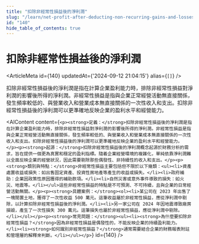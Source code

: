 ```yaml
---
title: "扣除非經常性損益後的淨利潤"
slug: "/learn/net-profit-after-deducting-non-recurring-gains-and-losses-140"
id: "140"
hide_table_of_contents: true
---
```



# 扣除非經常性損益後的淨利潤

<ArticleMeta id={140} updatedAt={'2024-09-12 21:04:15'} alias={`[]`} />
<div className='border-solid border-b border-t-0 my-4 border-[var(--ifm-color-gray-300)]' />

扣除非經常性損益後的淨利潤是指在計算企業盈利能力時，排除非經常性損益對淨利潤的影響後所得的淨利潤。非經常性損益是指與企業正常經營活動無直接關係，發生頻率較低的、與營業收入和營業成本無直接關係的一次性收入和支出。扣除非經常性損益後的淨利潤可以更準確地反映企業的盈利水平和經營能力。

<AIContent content={`<p><strong>定義：</strong>扣除非經常性損益後的淨利潤是指在計算企業盈利能力時，排除非經常性損益對淨利潤的影響後所得的淨利潤。非經常性損益是指與企業正常經營活動無直接關係，發生頻率較低的、與營業收入和營業成本無直接關係的一次性收入和支出。扣除非經常性損益後的淨利潤可以更準確地反映企業的盈利水平和經營能力。</p><p><strong>起源：</strong>扣除非經常性損益後的淨利潤概念起源於財務分析的需求，旨在提供一個更為真實和穩定的盈利指標。隨着企業經營環境的複雜化，單純依靠淨利潤難以全面反映企業的經營狀況，因此需要剔除那些偶發性、非持續性的收入和支出。</p><p><strong>類別與特點：</strong>非經常性損益主要包括但不限於以下幾類：<ul><li>資產處置收益或損失：如出售固定資產、投資性房地產等產生的收益或損失。</li><li>政府補助：企業因政策性原因獲得的補助款項。</li><li>自然災害或意外事件導致的損失：如火災、地震等。</li></ul>這些非經常性損益的特點是不可預測、不可持續，且與企業的日常經營活動無關。</p><p><strong>具體案例：</strong><ol><li>某公司在 2023 年出售了一塊閒置土地，獲得了一次性收益 500 萬元。這筆收益屬於非經常性損益，應從淨利潤中剔除，以計算扣除非經常性損益後的淨利潤。</li><li>另一家公司在 2024 年因地震導致廠房損毀，產生了一次性損失 300 萬元。這筆損失也屬於非經常性損益，應從淨利潤中剔除。</li></ol></p><p><strong>常見問題：</strong><ul><li><strong>為什麼要扣除非經常性損益？</strong>因為非經常性損益是偶發性的，不能反映企業的持續盈利能力。</li><li><strong>如何識別非經常性損益？</strong>通常需要結合企業的財務報表附註和管理層的解釋來判斷。</li></ul></p>`} id={140} />
